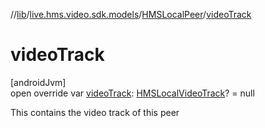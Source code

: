 //[lib](/api-reference/android/v2/home/content)/[live.hms.video.sdk.models](../index)/[HMSLocalPeer](index)/[videoTrack](video-track)

# videoTrack

[androidJvm]\
open override var [videoTrack](video-track): [HMSLocalVideoTrack](../../live.hms.video.media.tracks/-h-m-s-local-video-track/index)? = null

This contains the video track of this peer
